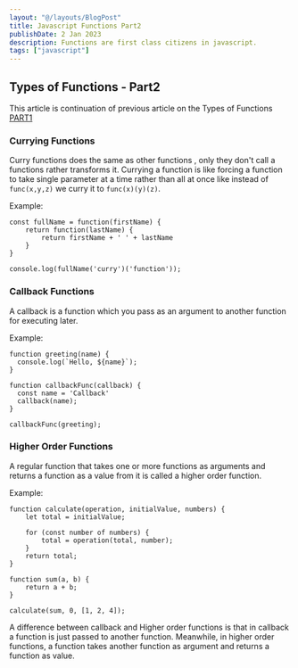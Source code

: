 ```yaml
---
layout: "@/layouts/BlogPost"
title: Javascript Functions Part2
publishDate: 2 Jan 2023
description: Functions are first class citizens in javascript.
tags: ["javascript"]
---
```


## Types of Functions - Part2

This article is continuation of previous article on the Types of Functions [PART1](https://www.syedzoheb.tech/posts/types-of-functions-part1)

### Currying Functions

Curry functions does the same as other functions , only they don't call a functions rather transforms it. Currying a function is like forcing a function to take single parameter at a time rather than all at once like instead of `func(x,y,z)` we curry it to `func(x)(y)(z)`.

Example:

```
const fullName = function(firstName) {
	return function(lastName) {
		return firstName + ' ' + lastName
	}
}

console.log(fullName('curry')('function'));

```

### Callback Functions

A callback is a function which you pass as an argument to another function for executing later.

Example:

```
function greeting(name) {
  console.log(`Hello, ${name}`);
}

function callbackFunc(callback) {
  const name = 'Callback'
  callback(name);
}

callbackFunc(greeting);
```

### Higher Order Functions

A regular function that takes one or more functions as arguments and returns a function as a value from it is called a higher order function.

Example:

```
function calculate(operation, initialValue, numbers) {
	let total = initialValue;

	for (const number of numbers) {
		total = operation(total, number);
	}
	return total;
}

function sum(a, b) {
	return a + b;
}

calculate(sum, 0, [1, 2, 4]);

```

A difference between callback and Higher order functions is that in callback a function is just passed to another function. Meanwhile, in higher order functions, a function takes another function as argument and returns a function as value.
